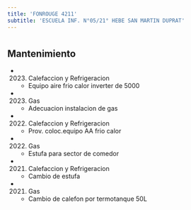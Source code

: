 ```yaml
---
title: 'FONROUGE 4211'
subtitle: 'ESCUELA INF. N°05/21° HEBE SAN MARTIN DUPRAT'
---
```


#


## Mantenimiento

*  (2023) Calefaccion y Refrigeracion 
    + Equipo aire frio calor inverter de 5000

*  (2023) Gas 
    + Adecuacion instalacion de gas

*  (2022) Calefaccion y Refrigeracion 
    + Prov. coloc.equipo AA frio calor

*  (2022) Gas 
    + Estufa para sector de comedor

*  (2021) Calefaccion y Refrigeracion 
    + Cambio de estufa

*  (2021) Gas 
    + Cambio de calefon por termotanque 50L



